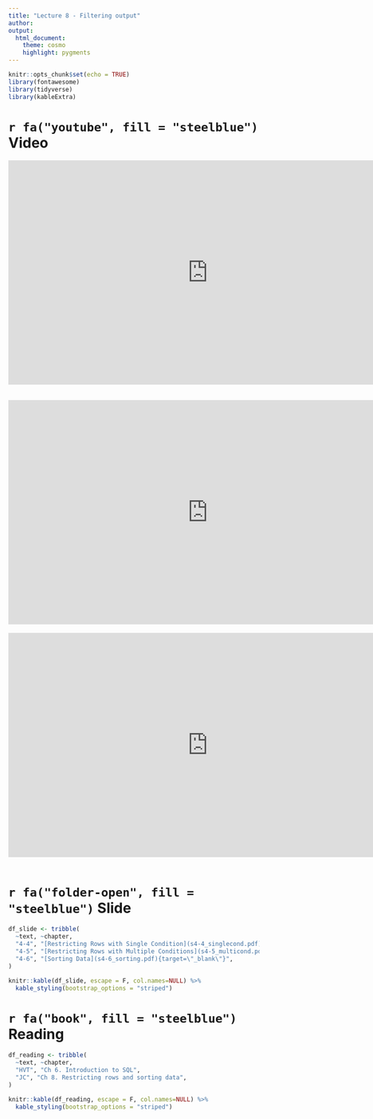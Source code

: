 ```yaml
---
title: "Lecture 8 - Filtering output"
author:
output: 
  html_document:
    theme: cosmo
    highlight: pygments
---
```


```r
knitr::opts_chunk$set(echo = TRUE)
library(fontawesome)
library(tidyverse)
library(kableExtra)
```

# `r fa("youtube", fill = "steelblue")` Video

<iframe width="800" height="450" src="https://www.youtube.com/embed/wreO9LG7aq4" frameborder="0" allow="accelerometer; autoplay; encrypted-media; gyroscope; picture-in-picture" allowfullscreen data-external="1"></iframe>  
<br>
<iframe width="800" height="450" src="https://www.youtube.com/embed/l7eAS_KQZCo" frameborder="0" allow="accelerometer; autoplay; encrypted-media; gyroscope; picture-in-picture" allowfullscreen data-external="1"></iframe>  
<br>
<iframe width="800" height="450" src="https://www.youtube.com/embed/iu-VubopBC8" frameborder="0" allow="accelerometer; autoplay; encrypted-media; gyroscope; picture-in-picture" allowfullscreen data-external="1"></iframe>  
<br>

# `r fa("folder-open", fill = "steelblue")` Slide
``` r
df_slide <- tribble(
  ~text, ~chapter,
  "4-4", "[Restricting Rows with Single Condition](s4-4_singlecond.pdf){target=\"_blank\"}",
  "4-5", "[Restricting Rows with Multiple Conditions](s4-5_multicond.pdf){target=\"_blank\"}",
  "4-6", "[Sorting Data](s4-6_sorting.pdf){target=\"_blank\"}",
)

knitr::kable(df_slide, escape = F, col.names=NULL) %>%
  kable_styling(bootstrap_options = "striped")
```

# `r fa("book", fill = "steelblue")` Reading
``` r
df_reading <- tribble(
  ~text, ~chapter,
  "HVT", "Ch 6. Introduction to SQL",
  "JC", "Ch 8. Restricting rows and sorting data",
)

knitr::kable(df_reading, escape = F, col.names=NULL) %>%
  kable_styling(bootstrap_options = "striped")
```


